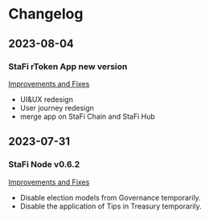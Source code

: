 # Changelog

## 2023-08-04

### StaFi rToken App new version

[Improvements and Fixes](https://dao.stafi.io/t/sip-5-enhancing-user-experience-and-branding-through-merging-rtoken-applications-on-stafi-chain-and-stafi-hub/96)
- UI&UX redesign
- User journey redesign
- merge app on StaFi Chain and StaFi Hub

## 2023-07-31

### StaFi Node v0.6.2

[Improvements and Fixes](https://github.com/stafiprotocol/stafi-node/releases/tag/v0.6.2)
- Disable election models from Governance temporarily.
- Disable the application of Tips in Treasury temporarily.
